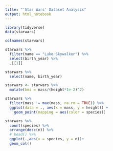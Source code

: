 ```yaml
---
title: "'Star Wars' Dataset Analysis"
output: html_notebook
---
```

```r
library(tidyverse)
data(starwars)

colnames(starwars)

starwars %>% 
  filter(name == "Luke Skywalker") %>% 
  select(birth_year) %>% 
  .[[1]]

starwars %>% 
  select(name, birth_year)

starwars <- starwars %>% 
  mutate(bmi = mass/(height*1e-2)^2)

starwars %>% 
  filter(mass != max(mass, na.rm = TRUE)) %>% 
  ggplot(data = ., aes(x = mass, y = height)) + 
    geom_point(mapping = aes(color = species))

starwars %>% 
  count(species) %>% 
  arrange(desc(n)) %>% 
  # head() %>% 
  ggplot(.,aes(x = species, y = n))+
  geom_col()
```

